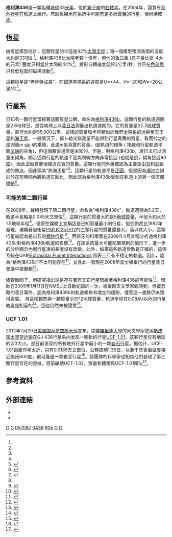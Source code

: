{{noteTA
|T=zh-cn:格利泽436; zh-tw:葛利斯436; zh-hk:格利澤436;
|G1=天文学
}}
{{Starbox begin
| name = 格利澤436
}}
{{Starbox observe
| epoch=J2000
| ra={{RA|11|42|11.0941}}<ref name=SIMBAD>{{cite web
 | url=http://simbad.u-strasbg.fr/sim-id.pl?protocol=html&Ident=LHS+310
 | title=Query Result:LHS 310  -- High proper-motion Star
 | work=[[SIMBAD|SIMBAD]]
 | publisher=[[Centre_de_Données_astronomiques_de_Strasbourg|Centre de Données astronomiques de Strasbourg]]
 | accessdate=2007-11-28
 | archive-date=2012-02-24
 | archive-url=https://www.webcitation.org/65gMwpxOO?url=http://simbad.u-strasbg.fr/simbad/sim-id?Ident=LHS+310
 | dead-url=no
 }}</ref>
| dec={{DEC| +26|42|23.652}}<ref name=SIMBAD/>
| appmag_v=10.67<ref name=apj617/>
| constell=[[獅子座|獅子座]] }}
{{Starbox character
| class=M2.5 V<ref name=apj617>{{cite journal
 | title=A Neptune-Mass Planet Orbiting the Nearby M Dwarf GJ 436
 | journal=The [[Astrophysical_Journal|Astrophysical Journal]]
 | year=2004
 | volume=617
 | issue=1
 | pages=580–588
 | url=http://www.iop.org/EJ/article/0004-637X/617/1/580/60944.html
 | accessdate=2009-12-26
 | doi=10.1086/425173
 | author=Butler, R. Paul ''et al.''
}}</ref>
| appmag_1_passband = B
| appmag_1 = ~12.20<ref name=SIMBAD/>
| appmag_2_passband = V
| appmag_2 = ~10.68<ref name=SIMBAD/>
| appmag_3_passband = J
| appmag_3 = 6.900 ±0.024<ref name=SIMBAD/>
| appmag_4_passband = H
| appmag_4 = 6.319 ±0.023<ref name=SIMBAD/>
| appmag_5_passband = K
| appmag_5 = 6.073 ±0.016<ref name=SIMBAD/>
| b-v=1.52<ref name=apj617/>
| u-b=
| variable= }}
{{Starbox astrometry
| radial_v=10<ref name=SIMBAD/>
| prop_mo_ra=896.34<ref name=SIMBAD/>
| prop_mo_dec=−813.70<ref name=SIMBAD/>
| parallax=97.73
| p_error=2.27
| parallax_footnote=<ref name=SIMBAD/>
| absmag_v=10.63<ref name=apj617/> }}
{{Starbox detail
| mass=0.41±0.05<ref name=apj617/>
| radius=0.42<ref name=apjss52>{{cite journal
 | last=Johnson
 | first=H. M.
 | coauthors=Wright, C. D.
 | title=Predicted infrared brightness of stars within 25 parsecs of the sun
 | journal=Astrophysical Journal Supplement Series
 | year=1983
 | volume=53
 | pages=643–711
 | accessdate=2007-11-28
 | doi=10.1086/190905
 | format=abstract
| bibcode=1983ApJS...53..643J
}}—see page 673.</ref>
| luminosity=0.019{{citation needed|date=December 2007}}
| temperature=3318<ref name=apjss52/>
| metal=[M/H]=-0.32<ref name=apj653>{{cite journal
 | last=Bean | first=Jacob L.
 | coauthors=Benedict, G. Fritz; Endl, Michael
 | title=Metallicities of M Dwarf Planet Hosts from Spectral Synthesis
 | journal=The Astrophysical Journal
 | year=2006 | volume=653 | issue=1 | pages=L65–L68
 | bibcode=2006ApJ...653L..65B
 | doi=10.1086/510527
 | format=abstract }}—for the [[metallicity|metallicity]], note that <math>\begin{smallmatrix}10^{-0.32} = 0.44\end{smallmatrix}</math> or 44%</ref>
| rotation=<3 km/s<ref name=apj617/>
| age=6.5–9.9×10<sup>9</sup><ref name=saffe>{{cite journal
 | last=Saffe
 | first=C.
 | coauthors=Gómez, M.; Chavero, C.
 | title=On the Ages of Exoplanet Host Stars
 | journal=Astronomy & Astrophysics
 | year=2006
 | arxiv=astro-ph/0510092
}}</ref> }}
{{Starbox catalog
| names=Ross 905, [[Gliese-Jahreiss_catalogue|GJ 436]], [[Luyten_Two-Tenths_catalogue|LTT 13213]], GCTP 2704.10, LHS 310, AC+27:28217, Vyssotsky 616, [[Hipparcos_catalogue|HIP 57087]], GEN# +9.80120068, LP 319-75, G 121-7, LSPM J1142+2642, 1RXS J114211.9+264328, ASCC 683818, G 147-68, UCAC2 41198281, BPS BS 15625-0002, G 120-68, [[2MASS|2MASS]] J11421096+2642251, USNO-B1.0 1167-00204205, CSI+27-11394, MCC 616, VVO 171, CSI+27-11395, HIC 57087, NLTT 28288, Zkh 164, CSI+26-11395, [RHG95] 1830, GCRV 7104, LFT 838, PM 11395+2700<ref name=SIMBAD/> }}
{{Starbox reference
| Simbad = LHS+310
| EPE = GJ+436
}}
{{Starbox end}}

'''格利澤436'''是一顆距離[[地球|地球]]33[[光年|光年]]，位於[[獅子座|獅子座]]的[[紅矮星|紅矮星]]。在2004年，證實有[[系外行星|系外行星]]在軌道上繞行。有跡象顯示在系統中可能有更多低質量的行星，但尚待確認。

== 恆星 ==
由恆星模型估計，這顆恆星的半徑是42%[[太陽半徑|太陽半徑]]；同一個模型預測表面的溫度大約是3318[[熱力學溫標|K]] <ref name=apjss52/>。格利澤436比太陽老數十億年，但他的[[金屬量|重元素]] (原子量比氦-4大的元素) 豐度只相當於太陽的44%<ref name=apj653/>。投影自轉速度低於3公里/秒，並且在[[色球層|色球層]]只有低程度的磁場活動<ref name=apj617/>。

這顆恆星是"老星盤成員"，在[[銀道座標系|銀道座標系]]的速度是''U''=+44，''V''=−20和''W''=+20公里/秒<ref name=apj617/>。

== 行星系 ==
已知有一顆行星環繞著這顆恆星公轉，命名為[[格利澤436b|格利澤436b]]。這顆行星的軌道週期是2.6地球日，是從地球上以[[系外行星偵測法#凌日法|凌日法]]測量出軌道週期的。它的質量是22.2[[地球質量|地球質量]]，直徑大約是55,000公里，這樣的質量和半徑類似於我們[[太陽系|太陽系]]的[[冰巨星|冰巨星]][[天王星|天王星]]和[[海王星|海王星]]。一般情況下，都卜勒光譜測量不能得到行星真實的質量，取而代之的是測量<var>m</var> [[sine|sin]] <var>i</var>的乘積，此處<var>m</var>是真實的質量，<var>i</var>是軌道的傾角 ( 視線和行星軌道平面[[法線|法線]]的夾角)，但這個數直通常是未知的。但是，對格利澤436b，凌日法可以測量出傾角，顯示這顆行星的軌道平面與視線方向非常接近 (也就是說，傾角接近90[[度|度]])，因此這個質量很接近真實的質量。這顆行星的外層被認為主要是由[[氫|氫]]和[[氦|氦]]組成的熱[[揮發|冰]]，因此稱為"熱海王星"<ref>{{cite journal | bibcode = 2007A&A...472L..13G | author = Gillon, M. ''et al.'' | title = Detection of transits of the nearby hot Neptune GJ 436 b | journal = Astronomy and Astrophysics | volume = 472 | issue = 2 | pages = L13–L16 | year = 2007 | doi = 10.1051/0004-6361:20077799}}</ref>。這顆行星的軌道不是[[軌道離心率|正圓]]，但是因為[[潮汐力|潮汐力]]傾向於在短時間內將軌道正圓化，因此認為格利澤436b受到在軌道上的另一個天體攝動<ref name="deming">{{cite journal|author=Deming, D. ''et al.''|title=Spitzer Transit and Secondary Eclipse Photometry of GJ 436b|year=2007|journal=[[The_Astrophysical_Journal|The Astrophysical Journal]]|volume=667|issue=2|pages=L199–L202|doi=10.1086/522496|bibcode=2007ApJ...667L.199D}}</ref>。

{{PlanetboxOrbit begin}}
{{OrbitboxPlanet
| exoplanet = [[格利澤436b|b]]
| mass = 0.041 ± 0.05
| radius =4.327±0.183
| period = 2.64385 ± 0.00009
| semimajor = 0.0291 ± 0.0004
| eccentricity = 0.150 ± 0.012
}}
{{PlanetboxOrbit end}}

=== 可能的第二顆行星 ===<!-- this section is linked from redirect "[[Gliese_436_c|Gliese 436 c]]"-->
在2008年，聲稱發現了第二顆行星，命名為"格利澤436c"，軌道週期為5.2天，軌道半長軸是0.045天文單位<ref>{{cite journal | author = Ribas, I.; Font-Ribera, S. and Beaulieu, J. P. | title = A ~5 M<sub>⊙</sub> Super-Earth Orbiting GJ 436?: The Power of Near-Grazing Transits | year = 2008 | journal = [[The_Astrophysical_Journal|The Astrophysical Journal]] | volume = 677 | issue = 1 | pages = L59–L62 | doi = 10.1086/587961 | bibcode = 2008ApJ...677L..59R}}</ref>，這顆行星的質量大約是5[[地球質量|地球質量]]，半徑大約大於1.5地球半徑<ref name="reuters"/>。儘管在媒體上宣稱這是已知質量最小的行星，但它仍然比1992年發現，環繞著脈衝星[[PSR_B1257+12|PSR B1257+12]]的三顆行星的質量還要大。而以其大小，這顆行星被認為是岩石的[[類地行星|類地行星]] <ref>{{cite web | url=http://www.space.com/scienceastronomy/080409-smallest-exoplanet.html | title=New Super-Earth is Smallest Yet | work=Space.com | accessdate=2008-04-10 | archive-date=2010-10-30 | archive-url=https://web.archive.org/web/20101030081226/http://www.space.com/scienceastronomy/080409-smallest-exoplanet.html | dead-url=no }}</ref>。西班牙的科學家在2008年4月宣稱分析過格利澤436c對格利澤436b軌道的影響<ref name="reuters">{{Cite web |url=http://www.reuters.com/article/scienceNews/idUSL0956988620080409 |title=Reuters |access-date=2011-04-11 |archive-date=2020-12-02 |archive-url=https://web.archive.org/web/20201202103222/https://www.reuters.com/article/scienceNews/idUSL0956988620080409 |dead-url=no }}</ref>。在該系統最大可能配置規則的情形下，進一步的分析顯示內側行星凌的長度沒有改變。此外，如果這些軌道參數是正確的，這個系統在UA的[http://www.lpl.arizona.edu/~rory/research/xsp/dynamics/ Extrasolar Planet Interactions] {{Wayback|url=http://www.lpl.arizona.edu/~rory/research/xsp/dynamics/ |date=20160505160348 }}圖表上只有不穩定的軌道。因此，認為"格利澤436c"不太可能存在<ref>{{cite journal | author = Alonso, R. ''et al.'' | title = Limits to the planet candidate GJ 436c | year = 2008 | journal = [[Astronomy_and_Astrophysics|Astronomy and Astrophysics]] | volume = 487 | issue = 1 | pages = L5–L8 | doi = 10.1051/0004-6361:200810007 | bibcode = 2008A&A...487L...5A}}</ref>，並且此一發現在2008年波士頓舉行的行星凌日會議中被撤銷<ref>{{cite web | url = http://exoplanet.eu/star.php?st=GJ+436 | title = Notes for star GJ 436 | work = The Extrasolar Planets Encyclopaedia | author = Schneider, J. | accessdate = 2008-09-07 | archive-date = 2012-05-24 | archive-url = https://web.archive.org/web/20120524045725/http://exoplanet.eu/star.php?st=GJ+436 | dead-url = no }}</ref>。

儘管撤回了，但研究指出還是存在著有其它行星環繞著格利澤436的可能性<ref>{{cite journal|author=Bean, J. L. and Seifahrt, A.|title=Observational Consequences of the Recently Proposed Super-Earth Orbiting GJ436|year=2008|journal=[[Astronomy_and_Astrophysics|Astronomy and Astrophysics]]|volume=487|issue=2|pages=L25–L28|doi=10.1051/0004-6361:200810278|bibcode=2008A&A...487L..25B}}</ref>。借助在2005年1月11日在NMSU上自動紀錄的一次，被業餘天文學家觀測到，但被忽略的凌日事件，認為格利澤436b的軌道傾角有增加的趨勢，僅管這一趨勢仍未獲得證實。 但這種趨勢與一顆質量少於12地球質量，軌道半徑在0.08AU以內的行星軌道是相容的<ref name=coughlin>{{cite journal|author=Coughlin, J. L. ''et al.''|title=New Observations and a Possible Detection of Parameter Variations in the Transits of Gliese 436b|year=2008|journal=[[The_Astrophysical_Journal|The Astrophysical Journal]]|volume=689|issue=2|pages=L149–L152|doi=10.1086/595822|bibcode=2008ApJ...689L.149C}}</ref>。這也仍然未被證實<ref name="hubble">{{cite journal
| title=Transit infrared spectroscopy of the hot Neptune around GJ 436 with the Hubble Space Telescope 
| journal=[[Monthly_Notices_of_the_Royal_Astronomical_Society|Monthly Notices of the Royal Astronomical Society]] Letters
| year=2008 
| volume=393
| issue=1
| pages=L6–L10
| author=Pont ''et al.'' 
| doi=10.1111/j.1745-3933.2008.00582.x
| last2=Gilliland
| first2=R. L.
| last3=Knutson
| first3=H.
| last4=Holman
| first4=M.
| last5=Charbonneau
| first5=D. }}</ref>。

===UCF 1.01===

2012年7月20日[[美国国家航空航天局|美国国家航空航天局]]宣布，[[中佛羅里達大學|中佛羅里達大學]]的天文學家使用[[斯皮策太空望远镜|斯皮策太空望远镜]]在GJ 436行星系内发现一颗新的行星[[UCF-1.01|UCF-1.01]]，这颗行星仅有地球的2/3大小。是目前发现的所有地外行星中最小的一颗[[岩石行星|岩石行星]]。据估计，UCF-1.01距离母星太近，只有0.0185天文單位，公轉周期1.36日，以至于其表面温度接近摄氏600度，很可能是一颗岩浆行星<ref>{{Cite web |url=http://www.nasa.gov/mission_pages/spitzer/news/spitzer20120718.html |title=Spitzer Finds Possible Exoplanet Smaller Than Earth |access-date=2012-07-20 |archive-date=2020-11-12 |archive-url=https://web.archive.org/web/20201112003431/https://www.nasa.gov/mission_pages/spitzer/news/spitzer20120718.html |dead-url=no }}</ref>。該團隊的科學家也相信他們發現了第三顆行星存在的證據，目前編號UCF-1.02，質量和體積與UCF-1.01類似<ref name="SMH">{{cite web
 |url          = http://www.smh.com.au/technology/sci-tech/alien-exoplanet-smaller-than-earth-discovered-20120719-22bc4.html
 |title        = Alien exoplanet smaller than Earth discovered
 |author       = Reuters
 |date         = July 2012
 |work         = 
 |publisher    = Sydney Morning Herald
 |accessdate   = 2012-07-19
 |archive-date = 2014-04-11
 |archive-url  = https://web.archive.org/web/20140411104522/http://www.smh.com.au/technology/sci-tech/alien-exoplanet-smaller-than-earth-discovered-20120719-22bc4.html
 |dead-url     = no
}}</ref>。

== 參考資料 ==
{{reflist|2}}

== 外部連結 ==
*{{cite web
 | url=http://www.solstation.com/stars2/gl436.htm
 | title=Gliese 436 / AC+27 28217
 | publisher=SolStation company
 | accessdate=2007-11-28
 | archive-date=2021-03-30
 | archive-url=https://web.archive.org/web/20210330150631/http://www.solstation.com/stars2/gl436.htm
 | dead-url=no
 }}
* {{cite web
| url=http://media4.obspm.fr/exoplanets/base/etoile.php?nom=GJ+436
| title=GJ 436
| work=Exoplanets
| accessdate=2009-05-20
| archive-url=https://web.archive.org/web/20120401193040/http://media4.obspm.fr/exoplanets/base/etoile.php?nom=GJ+436
| archive-date=2012-04-01
| dead-url=yes
}}

{{Sky|11|42|11.0941|+|26|42|23.652|33.4}}
{{Stars of Leo}}

[[Category:獅子座|G]]
[[Category:紅矮星|G]]
[[Category:HIP天體|057087]]
[[Category:格利泽和GJ天体|0436]]
[[Category:羅斯天體|905]]
[[Category:行星凌變星|G]]
[[Category:行星系|G]]